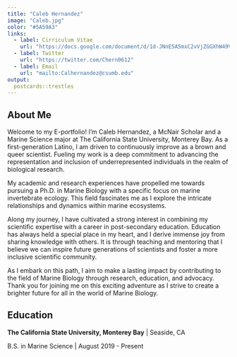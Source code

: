 ```yaml
---
title: "Caleb Hernandez"
image: "Caleb.jpg"
color: "#5A59A3"
links:
  - label: Cirriculum Vitae
    url: "https://docs.google.com/document/d/1d-JNnE5A5mxC2vVjZGGXhW49VZFawklzkpNU-BAS-z4/edit?usp=sharing"
  - label: Twitter
    url: "https://twitter.com/Chern0612"
  - label: Email
    url: "mailto:Calhernandez@csumb.edu"
output:
  postcards::trestles
---
```


## About Me

 Welcome to my E-portfolio! I'm Caleb Hernandez, a McNair Scholar and a Marine Science major at The California State University, Monterey Bay. As a first-generation Latino, I am driven to continuously improve as a brown and queer scientist. Fueling my work is a deep commitment to advancing the representation and inclusion of underrepresented individuals in the realm of biological research.

My academic and research experiences have propelled me towards pursuing a Ph.D. in Marine Biology with a specific focus on marine invertebrate ecology. This field fascinates me as I explore the intricate relationships and dynamics within marine ecosystems.

Along my journey, I have cultivated a strong interest in combining my scientific expertise with a career in post-secondary education. Education has always held a special place in my heart, and I derive immense joy from sharing knowledge with others. It is through teaching and mentoring that I believe we can inspire future generations of scientists and foster a more inclusive scientific community.

As I embark on this path, I aim to make a lasting impact by contributing to the field of Marine Biology through research, education, and advocacy. Thank you for joining me on this exciting adventure as I strive to create a brighter future for all in the world of Marine Biology.

## Education

**The California State University, Monterey Bay** | Seaside, CA

B.S. in Marine Science | August 2019 - Present
